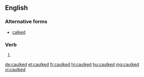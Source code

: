==English==

===Alternative forms===
* [[calked]]

===Verb===
{{head|en|verb form}}

# {{en-past of|caulk}}

[[de:caulked]]
[[et:caulked]]
[[fr:caulked]]
[[hi:caulked]]
[[hu:caulked]]
[[mg:caulked]]
[[vi:caulked]]